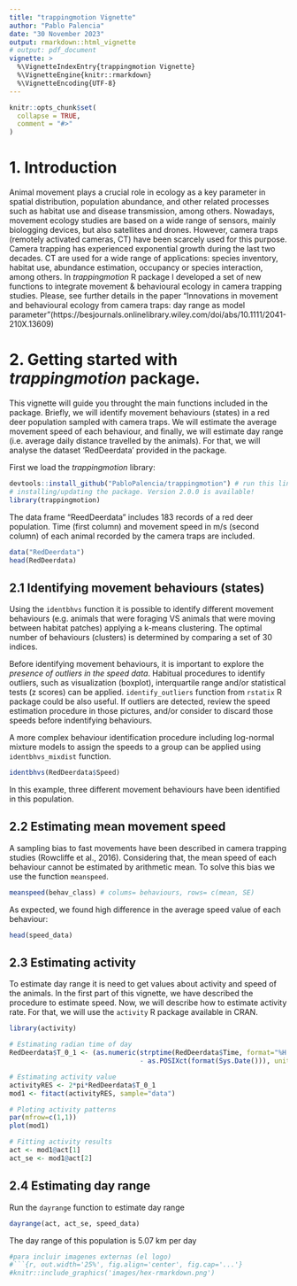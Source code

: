```yaml
---
title: "trappingmotion Vignette"
author: "Pablo Palencia"
date: "30 November 2023"
output: rmarkdown::html_vignette
# output: pdf_document
vignette: >
  %\VignetteIndexEntry{trappingmotion Vignette}
  %\VignetteEngine{knitr::rmarkdown}
  %\VignetteEncoding{UTF-8}
---
```


```r
knitr::opts_chunk$set(
  collapse = TRUE,
  comment = "#>"
)
```

# 1. Introduction
Animal movement plays a crucial role in ecology as a key parameter in spatial distribution, population abundance, and other related processes such as habitat use and disease transmission, among others. Nowadays, movement ecology studies are based on a wide range of sensors, mainly biologging devices, but also satellites and drones. However, camera traps (remotely activated cameras, CT) have been scarcely used for this purpose. Camera trapping has experienced exponential growth during the last two decades. CT are used for a wide range of applications: species inventory, habitat use, abundance estimation, occupancy or species interaction, among others. In *trappingmotion* R package I developed a set of new functions to integrate movement & behavioural ecology in camera trapping studies. Please, see further details in the paper "Innovations in movement and behavioural ecology from camera traps: day range as model parameter"(https://besjournals.onlinelibrary.wiley.com/doi/abs/10.1111/2041-210X.13609)

# 2. Getting started with *trappingmotion* package.
This vignette will guide you throught the main functions included in the package. Briefly, we will identify movement behaviours (states) in a red deer population sampled with camera traps. We will estimate the average movement speed of each behaviour, and finally, we will estimate day range (i.e. average daily distance travelled by the animals). For that, we will analyse the dataset 'RedDeerdata' provided in the package.


First we load the *trappingmotion* library:
```r

devtools::install_github("PabloPalencia/trappingmotion") # run this line once for 
# installing/updating the package. Version 2.0.0 is available! 
library(trappingmotion)
```

The data frame "ReedDeerdata" includes 183 records of a red deer population. Time (first column) and movement speed in m/s (second column) of each animal recorded by the camera traps are included.

```r
data("RedDeerdata")
head(RedDeerdata)
```


## 2.1 Identifying movement behaviours (states)

Using the `identbhvs` function it is possible to identify different movement behaviours (e.g. animals that were foraging VS animals that were moving between habitat patches) applying a k-means clustering. The optimal number of behaviours (clusters) is determined by comparing a set of 30 indices.

Before identifying movement behaviours, it is important to explore the *presence of outliers in the speed data*. Habitual procedures to identify outliers, such as visualization (boxplot), interquartile range and/or statistical tests (z scores) can be applied. `identify_outliers` function from `rstatix` R package could be also useful. If outliers are detected, review the speed estimation procedure in those pictures, and/or consider to discard those speeds before indentifying behaviours. 

A more complex behaviour identification procedure including log-normal mixture models to assign the speeds to a group can be applied using `identbhvs_mixdist` function.

```r
identbhvs(RedDeerdata$Speed)
```

In this example, three different movement behaviours have been identified in this population.

## 2.2 Estimating mean movement speed
A sampling bias to fast movements have been described in camera trapping studies (Rowcliffe et al., 2016). Considering that, the mean speed of each behaviour cannot be estimated by arithmetic mean. To solve this bias we use the function `meanspeed`.

```r
meanspeed(behav_class) # colums= behaviours, rows= c(mean, SE)
```

As expected, we found high difference in the average speed value of each behaviour:
```r
head(speed_data)
```

## 2.3 Estimating activity
To estimate day range it is need to get values about activity and speed of the animals. In the first part of this vignette, we have described the procedure to estimate speed. Now, we will describe how to estimate activity rate. For that, we will use the `activity` R package available in CRAN.

```r
library(activity)

# Estimating radian time of day
RedDeerdata$T_0_1 <- (as.numeric(strptime(RedDeerdata$Time, format="%H:%M:%S") 
                                 - as.POSIXct(format(Sys.Date())), units="secs")/86400)

# Estimating activity value
activityRES <- 2*pi*RedDeerdata$T_0_1
mod1 <- fitact(activityRES, sample="data") 

# Ploting activity patterns
par(mfrow=c(1,1))
plot(mod1)

# Fitting activity results
act <- mod1@act[1]
act_se <- mod1@act[2]

```


## 2.4 Estimating day range

Run the `dayrange` function to estimate day range 

```r
dayrange(act, act_se, speed_data)
```

The day range of this population is 5.07 km per day

```r
#para incluir imagenes externas (el logo)
#```{r, out.width='25%', fig.align='center', fig.cap='...'}
#knitr::include_graphics('images/hex-rmarkdown.png')
```
